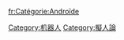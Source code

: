 {{Commonscat|Humanoid robots}}

[[Category:机器人|Category:机器人]]
[[Category:擬人論|Category:擬人論]]

[[fr:Catégorie:Androïde|fr:Catégorie:Androïde]]